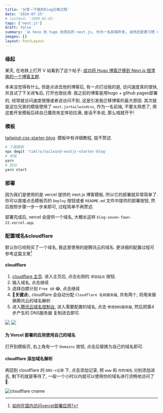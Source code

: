 ```yaml
---
title: '分享一下我的blog迁移过程'
date: '2024-07-15'
# lastmod: '1900-01-01'
tags: ['next.js']
draft: false
summary: '从 hexo 到 hugo 到现在的 next.js, 作为一名前端开发, 自然还是更习惯 next.js, 想要修改什么东西方便得多了, 选择了一个使用 tailwindss 的模板, 就很舒服.'
images: []
layout: PostLayout
---
```


### 缘起

某天, 在地铁上打开 V 站看到了这个帖子: [成功将 Hugo 博客迁移到 Next.js,很清爽的一个博客主题](https://cn.v2ex.com/t/1044137). 

本来没觉得有什么, 但是点进去他的博客后, 有一点打动我的是, 访问速度真的很快, 并且试了下关闭🪜后, 打开也很丝滑.
我之前的博客是用hugo + github pages部署的, 经常就访问速度很慢或者说访问不到, 这是引发我迁移博客的最大原因. 
其次就是这位兄弟的模版使用了 `next.js+tailwindcss`, 作为一名前端, 不要太熟悉了, 用这套开发模板后续自己魔改肯定体验拉满, 废话不多说, 那么咱就开干!

### 模板

[tailwind-css-starter-blog](https://vercel.com/templates/next.js/tailwind-css-starter-blog). 模板中有详细教程, 就不赘述.

```sh
# 下载模板
npx degit 'timlrx/tailwind-nextjs-starter-blog'
# 安装
yarn
# 启动
yarn start
```

### 部署

因为我们是使用的是 vercel 提供的 next.js 博客模板, 所以它的部署就异常简单了. 你可以直接点击模板页的 `Deploy` 按钮或者 `README.md` 文件中提供的部署按钮, 然后按照步骤一步一步来即可, 过程简单不再赘述.

部署完成后, vercel 会提供一个域名, 大概长这样 `blog-seven-fawn-22.vercel.app`.

### 配置域名&cloudflare

默认你已经购买了一个域名, 我这里使用的是腾讯云的域名. 更详细的配置过程可参考这篇文章[^1]

#### cloudflare

1. [cloudflare 主页](https://dash.cloudflare.com/). 进入主页后, 点击右侧的 `添加站点` 按钮.
2. 输入域名, 点击继续
3. 选择白嫖计划 `Free $0` 😂, 点击继续
4. **🌟关键点:**, cloudflare 会自动分配 `Cloudflare 名称服务器`, 共有两个, 将用来替换腾讯云的域名解析
5. 进入[腾讯云域名控制台](https://console.cloud.tencent.com/), 进入需要配置的域名, 点击 `修改DNS服务器`, 然后把第4步产生的 DNS服务器 复制进去即可.

<div className='flex gap-2 flex-wrap xl:flex-nowrap'>
    <img src='/static/images/tencent-dns.png' className="w-1/2"/>
    <img src='/static/images/tencent-dns-add.png'/>
</div>

#### 为 Vercel 部署的应用使用自己的域名

打开到模板页, 右上角有一个 `Domains` 按钮, 点击后替换为自己的域名即可.

#### cloudflare 添加域名解析

再回到 cloudflare 的 `DNS->记录` 下, 点击添加记录, 把 `www` 和 `你的域名` 分别添加进去, 剩下的就是等待了, 一般一个小时以内就可以使用你的域名进行流畅地访问了🎉.

![cloudflare cname](/static/images/cloudflare-cname.png)


[^1]: [如何在国内访问vercel部署应用?](https://juejin.cn/post/7301193497247727652)